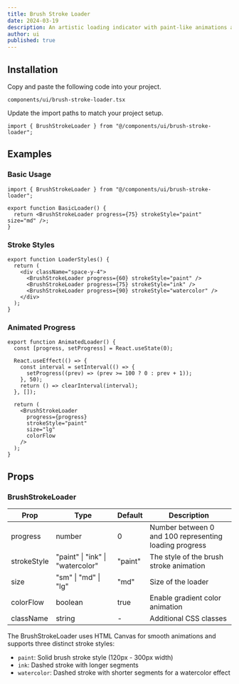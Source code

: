 ```yaml
---
title: Brush Stroke Loader
date: 2024-03-19
description: An artistic loading indicator with paint-like animations and customizable stroke styles.
author: ui
published: true
---
```


<ComponentPreview name="brush-stroke-loader-demo" />

## Installation

<Steps>

<Step>Copy and paste the following code into your project.</Step>

`components/ui/brush-stroke-loader.tsx`

<ComponentSource name="brush-stroke-loader" />

<Step>Update the import paths to match your project setup.</Step>

```tsx
import { BrushStrokeLoader } from "@/components/ui/brush-stroke-loader";
```

</Steps>

## Examples

### Basic Usage

```tsx
import { BrushStrokeLoader } from "@/components/ui/brush-stroke-loader";

export function BasicLoader() {
  return <BrushStrokeLoader progress={75} strokeStyle="paint" size="md" />;
}
```

### Stroke Styles

```tsx
export function LoaderStyles() {
  return (
    <div className="space-y-4">
      <BrushStrokeLoader progress={60} strokeStyle="paint" />
      <BrushStrokeLoader progress={75} strokeStyle="ink" />
      <BrushStrokeLoader progress={90} strokeStyle="watercolor" />
    </div>
  );
}
```

### Animated Progress

```tsx
export function AnimatedLoader() {
  const [progress, setProgress] = React.useState(0);

  React.useEffect(() => {
    const interval = setInterval(() => {
      setProgress((prev) => (prev >= 100 ? 0 : prev + 1));
    }, 50);
    return () => clearInterval(interval);
  }, []);

  return (
    <BrushStrokeLoader
      progress={progress}
      strokeStyle="paint"
      size="lg"
      colorFlow
    />
  );
}
```

## Props

### BrushStrokeLoader

| Prop        | Type                             | Default | Description                                            |
| ----------- | -------------------------------- | ------- | ------------------------------------------------------ |
| progress    | number                           | 0       | Number between 0 and 100 representing loading progress |
| strokeStyle | "paint" \| "ink" \| "watercolor" | "paint" | The style of the brush stroke animation                |
| size        | "sm" \| "md" \| "lg"             | "md"    | Size of the loader                                     |
| colorFlow   | boolean                          | true    | Enable gradient color animation                        |
| className   | string                           | -       | Additional CSS classes                                 |

The BrushStrokeLoader uses HTML Canvas for smooth animations and supports three distinct stroke styles:

- `paint`: Solid brush stroke style (120px - 300px width)
- `ink`: Dashed stroke with longer segments
- `watercolor`: Dashed stroke with shorter segments for a watercolor effect
